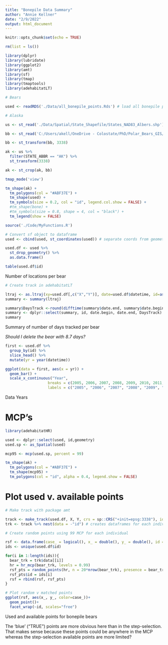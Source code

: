 ```yaml
---
title: "Bonepile Data Summary"
author: "Annie Kellner"
date: "2/9/2022"
output: html_document
---
```


```r
knitr::opts_chunk$set(echo = TRUE)
```

```r

rm(list = ls())

library(dplyr)
library(lubridate)
library(ggplot2)
library(amt)
library(sf)
library(tmap)
library(tmaptools)
library(adehabitatLT)
```

```r

# Bears

used <- readRDS('./Data/all_bonepile_points.Rds') # load all bonepile points

# Alaska

us <- st_read('./Data/Spatial/State_Shapefile/States_NAD83_Albers.shp') # From NPS state shapefile

bb <- st_read('C:/Users/akell/OneDrive - Colostate/PhD/Polar_Bears_GIS/Rectangle/Rectangle.shp')

bb <- st_transform(bb, 3338)

ak <- us %>%
  filter(STATE_ABBR == "AK") %>%
  st_transform(3338) 

ak <- st_crop(ak, bb)

```

```r

tmap_mode('view')

tm_shape(ak) + 
  tm_polygons(col = "#ABF37E") + 
  tm_shape(used) + 
  tm_symbols(size = 0.2, col = "id", legend.col.show = FALSE) + 
  #tm_shape(bone) + 
  #tm_symbols(size = 0.8, shape = 4, col = "black") +
  tm_legend(show = FALSE)

```

```r

source('./Code/MyFunctions.R')

# Convert sf object to dataframe
used <- cbind(used, st_coordinates(used)) # separate coords from geometry columns into X and Y columns

used.df <- used %>%
  st_drop_geometry() %>%
  as.data.frame()

table(used.df$id)

```
Number of locations per bear

```r

# Create track in adehabitatLT

ltraj <- as.ltraj(xy=used.df[,c("X","Y")], date=used.df$datetime, id=as.character(used.df$id))
summary <- summary(ltraj)

summary$DaysTrack <-round(difftime(summary$date.end, summary$date.begin, units="days"),digits=1)
summary <- dplyr::select(summary, id, date.begin, date.end, DaysTrack)
summary

```
Summary of number of days tracked per bear

*Should I delete the bear with 8.7 days?*

```r

first <- used.df %>%
  group_by(id) %>%
  slice_head() %>%
  mutate(yr = year(datetime))

ggplot(data = first, aes(x = yr)) + 
  geom_bar() + 
  scale_x_continuous("Year", 
                   breaks = c(2005, 2006, 2007, 2008, 2009, 2010, 2011, 2012, 2013, 2014, 2015),
                   labels = c("2005", "2006", "2007", "2008", "2009", "2010", "2011", "2012", "2013", "2014", "2015"))
```
Data Years

# MCP's

```r

library(adehabitatHR)

used <- dplyr::select(used, id,geometry)
used.sp <- as_Spatial(used)

mcp95 <- mcp(used.sp, percent = 99)

tm_shape(ak) + 
  tm_polygons(col = "#ABF37E") + 
  tm_shape(mcp95) +
  tm_polygons(col = "id", alpha = 0.4, legend.show = FALSE)

```



# Plot used v. available points

```r
# Make track with package amt

track <- make_track(used.df, X, Y, crs = sp::CRS("+init=epsg:3338"), id = id) # makes one big track with all animals
trk <- track %>% nest(data = -"id") # creates dataframes for each individual

# Create random points using 99 MCP for each individual

rsf <- data.frame(case_ = logical(), x_ = double(), y_ = double(), id = character())
ids <- unique(used.df$id)

for(i in 1:length(ids)){
  bear_trk = trk$data[[i]]
  hr = hr_mcp(bear_trk, levels = 0.99)
  rsf_pts = random_points(hr, n = 20*nrow(bear_trk), presence = bear_trk)
  rsf_pts$id = ids[i]
  rsf = rbind(rsf, rsf_pts)
}

```


```r

# Plot random v matched points
ggplot(rsf, aes(x_, y_, color=case_))+
  geom_point()+
  facet_wrap(~id, scales="free")
```
 Used and available points for bonepile bears
 
 The 'blue' ("TRUE") points are more obvious here than in the step-selection. That makes sense because these points could be anywhere in the MCP whereas the step-selection available points are more limited?
